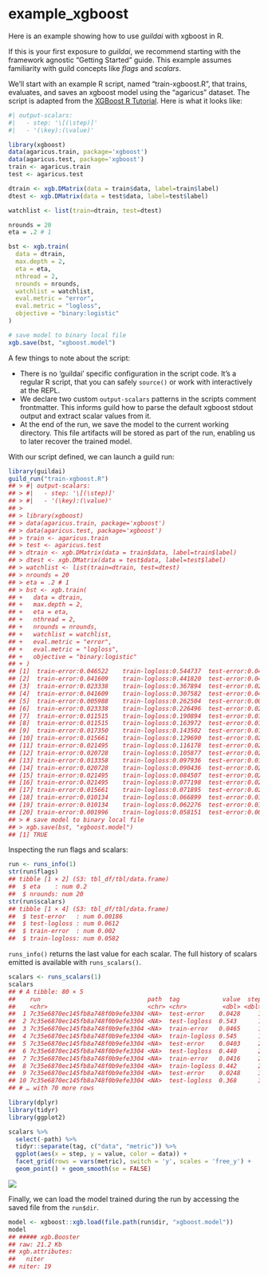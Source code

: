 example_xgboost
================

Here is an example showing how to use *guildai* with xgboost in R.

If this is your first exposure to *guildai*, we recommend starting with
the framework agnostic “Getting Started” guide. This example assumes
familiarity with guild concepts like *flags* and *scalars*.

We’ll start with an example R script, named “train-xgboost.R”, that
trains, evaluates, and saves an xgboost model using the “agaricus”
dataset. The script is adapted from the [XGBoost R
Tutorial](https://xgboost.readthedocs.io/en/stable/R-package/xgboostPresentation.html).
Here is what it looks like:

``` r
#| output-scalars:
#|   - step: '\[(\step)]'
#|   - '(\key):(\value)'

library(xgboost)
data(agaricus.train, package='xgboost')
data(agaricus.test, package='xgboost')
train <- agaricus.train
test <- agaricus.test

dtrain <- xgb.DMatrix(data = train$data, label=train$label)
dtest <- xgb.DMatrix(data = test$data, label=test$label)

watchlist <- list(train=dtrain, test=dtest)

nrounds = 20
eta = .2 # 1

bst <- xgb.train(
  data = dtrain,
  max.depth = 2,
  eta = eta,
  nthread = 2,
  nrounds = nrounds,
  watchlist = watchlist,
  eval.metric = "error",
  eval.metric = "logloss",
  objective = "binary:logistic"
)

# save model to binary local file
xgb.save(bst, "xgboost.model")
```

A few things to note about the script:

- There is no ‘guildai’ specific configuration in the script code. It’s
  a regular R script, that you can safely `source()` or work with
  interactively at the REPL.
- We declare two custom `output-scalars` patterns in the scripts comment
  frontmatter. This informs guild how to parse the default xgboost
  stdout output and extract scalar values from it.
- At the end of the run, we save the model to the current working
  directory. This file artifacts will be stored as part of the run,
  enabling us to later recover the trained model.

With our script defined, we can launch a guild run:

``` r
library(guildai)
guild_run("train-xgboost.R")
## > #| output-scalars:
## > #|   - step: '\[(\step)]'
## > #|   - '(\key):(\value)'
## > 
## > library(xgboost)
## > data(agaricus.train, package='xgboost')
## > data(agaricus.test, package='xgboost')
## > train <- agaricus.train
## > test <- agaricus.test
## > dtrain <- xgb.DMatrix(data = train$data, label=train$label)
## > dtest <- xgb.DMatrix(data = test$data, label=test$label)
## > watchlist <- list(train=dtrain, test=dtest)
## > nrounds = 20
## > eta = .2 # 1
## > bst <- xgb.train(
## +   data = dtrain,
## +   max.depth = 2,
## +   eta = eta,
## +   nthread = 2,
## +   nrounds = nrounds,
## +   watchlist = watchlist,
## +   eval.metric = "error",
## +   eval.metric = "logloss",
## +   objective = "binary:logistic"
## + )
## [1]  train-error:0.046522    train-logloss:0.544737  test-error:0.042831 test-logloss:0.543282 
## [2]  train-error:0.041609    train-logloss:0.441820  test-error:0.040348 test-logloss:0.440453 
## [3]  train-error:0.023338    train-logloss:0.367894  test-error:0.024829 test-logloss:0.367593 
## [4]  train-error:0.041609    train-logloss:0.307582  test-error:0.040348 test-logloss:0.305584 
## [5]  train-error:0.005988    train-logloss:0.262504  test-error:0.005587 test-logloss:0.260576 
## [6]  train-error:0.023338    train-logloss:0.226496  test-error:0.024829 test-logloss:0.225653 
## [7]  train-error:0.011515    train-logloss:0.190894  test-error:0.013035 test-logloss:0.191412 
## [8]  train-error:0.011515    train-logloss:0.163972  test-error:0.013035 test-logloss:0.165692 
## [9]  train-error:0.017350    train-logloss:0.143502  test-error:0.019243 test-logloss:0.146280 
## [10] train-error:0.015661    train-logloss:0.129690  test-error:0.021105 test-logloss:0.132982 
## [11] train-error:0.021495    train-logloss:0.116178  test-error:0.027312 test-logloss:0.120329 
## [12] train-error:0.020728    train-logloss:0.105877  test-error:0.025450 test-logloss:0.110788 
## [13] train-error:0.013358    train-logloss:0.097936  test-error:0.015518 test-logloss:0.102105 
## [14] train-error:0.020728    train-logloss:0.090436  test-error:0.025450 test-logloss:0.095189 
## [15] train-error:0.021495    train-logloss:0.084507  test-error:0.027312 test-logloss:0.089555 
## [16] train-error:0.021495    train-logloss:0.077198  test-error:0.027312 test-logloss:0.081516 
## [17] train-error:0.015661    train-logloss:0.071895  test-error:0.021105 test-logloss:0.076497 
## [18] train-error:0.010134    train-logloss:0.066899  test-error:0.013656 test-logloss:0.071019 
## [19] train-error:0.010134    train-logloss:0.062276  test-error:0.013656 test-logloss:0.065473 
## [20] train-error:0.001996    train-logloss:0.058151  test-error:0.001862 test-logloss:0.061222 
## > # save model to binary local file
## > xgb.save(bst, "xgboost.model")
## [1] TRUE
```

Inspecting the run flags and scalars:

``` r
run <- runs_info(1)
str(run$flags)
## tibble [1 × 2] (S3: tbl_df/tbl/data.frame)
##  $ eta    : num 0.2
##  $ nrounds: num 20
str(run$scalars)
## tibble [1 × 4] (S3: tbl_df/tbl/data.frame)
##  $ test-error   : num 0.00186
##  $ test-logloss : num 0.0612
##  $ train-error  : num 0.002
##  $ train-logloss: num 0.0582
```

`runs_info()` returns the last value for each scalar. The full history
of scalars emitted is available with `runs_scalars()`.

``` r
scalars <- runs_scalars(1)
scalars
## # A tibble: 80 × 5
##    run                              path  tag            value  step
##    <chr>                            <chr> <chr>          <dbl> <dbl>
##  1 7c35e6870ec145fb8a748f0b9efe3304 <NA>  test-error    0.0428     1
##  2 7c35e6870ec145fb8a748f0b9efe3304 <NA>  test-logloss  0.543      1
##  3 7c35e6870ec145fb8a748f0b9efe3304 <NA>  train-error   0.0465     1
##  4 7c35e6870ec145fb8a748f0b9efe3304 <NA>  train-logloss 0.545      1
##  5 7c35e6870ec145fb8a748f0b9efe3304 <NA>  test-error    0.0403     2
##  6 7c35e6870ec145fb8a748f0b9efe3304 <NA>  test-logloss  0.440      2
##  7 7c35e6870ec145fb8a748f0b9efe3304 <NA>  train-error   0.0416     2
##  8 7c35e6870ec145fb8a748f0b9efe3304 <NA>  train-logloss 0.442      2
##  9 7c35e6870ec145fb8a748f0b9efe3304 <NA>  test-error    0.0248     3
## 10 7c35e6870ec145fb8a748f0b9efe3304 <NA>  test-logloss  0.368      3
## # … with 70 more rows
```

``` r
library(dplyr)
library(tidyr)
library(ggplot2)

scalars %>%
  select(-path) %>% 
  tidyr::separate(tag, c("data", "metric")) %>% 
  ggplot(aes(x = step, y = value, color = data)) +
  facet_grid(rows = vars(metric), switch = 'y', scales = 'free_y') +
  geom_point() + geom_smooth(se = FALSE)
```

![](xgboost_files/figure-commonmark/unnamed-chunk-6-1.png)

Finally, we can load the model trained during the run by accessing the
saved file from the `run$dir`.

``` r
model <- xgboost::xgb.load(file.path(run$dir, "xgboost.model"))
model
## ##### xgb.Booster
## raw: 21.2 Kb 
## xgb.attributes:
##   niter
## niter: 19
```
